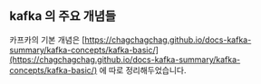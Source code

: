 ## kafka 의 주요 개념들

카프카의 기본 개념은 [https://chagchagchag.github.io/docs-kafka-summary/kafka-concepts/kafka-basic/](https://chagchagchag.github.io/docs-kafka-summary/kafka-concepts/kafka-basic/) 에 따로 정리해두었습니다.<br/>



